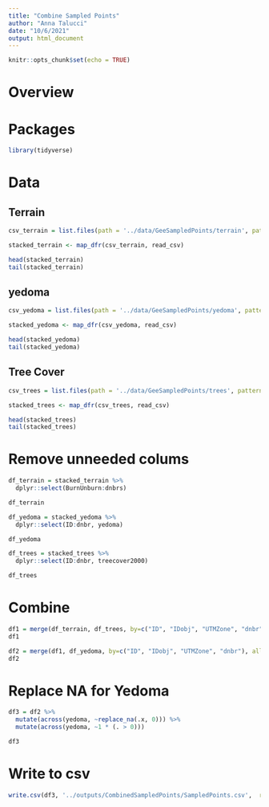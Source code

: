 ```yaml
---
title: "Combine Sampled Points"
author: "Anna Talucci"
date: "10/6/2021"
output: html_document
---
```


```r
knitr::opts_chunk$set(echo = TRUE)
```

# Overview

# Packages

```r
library(tidyverse)
```


# Data

## Terrain
```r
csv_terrain = list.files(path = '../data/GeeSampledPoints/terrain', pattern = "csv$", full.names = TRUE)
```

```r
stacked_terrain <- map_dfr(csv_terrain, read_csv)
```

```r
head(stacked_terrain)
tail(stacked_terrain)
```

## yedoma
```r
csv_yedoma = list.files(path = '../data/GeeSampledPoints/yedoma', pattern = "csv$", full.names = TRUE)
```

```r
stacked_yedoma <- map_dfr(csv_yedoma, read_csv)
```

```r
head(stacked_yedoma)
tail(stacked_yedoma)
```

## Tree Cover

```r
csv_trees = list.files(path = '../data/GeeSampledPoints/trees', pattern = "csv$", full.names = TRUE)
```

```r
stacked_trees <- map_dfr(csv_trees, read_csv)
```

```r
head(stacked_trees)
tail(stacked_trees)
```

# Remove unneeded colums
```r
df_terrain = stacked_terrain %>%
  dplyr::select(BurnUnburn:dnbrs)

df_terrain
```

```r
df_yedoma = stacked_yedoma %>%
  dplyr::select(ID:dnbr, yedoma)

df_yedoma
```

```r
df_trees = stacked_trees %>%
  dplyr::select(ID:dnbr, treecover2000)

df_trees
```

# Combine

```r

df1 = merge(df_terrain, df_trees, by=c("ID", "IDobj", "UTMZone", "dnbr"))
df1
```

```r
df2 = merge(df1, df_yedoma, by=c("ID", "IDobj", "UTMZone", "dnbr"), all.x = TRUE, all.y = TRUE)
df2
```

# Replace NA for Yedoma
```r

df3 = df2 %>%  
  mutate(across(yedoma, ~replace_na(.x, 0))) %>%
  mutate(across(yedoma, ~1 * (. > 0)))

df3
```

# Write to csv

```r
write.csv(df3, '../outputs/CombinedSampledPoints/SampledPoints.csv',  row.names = FALSE)
```